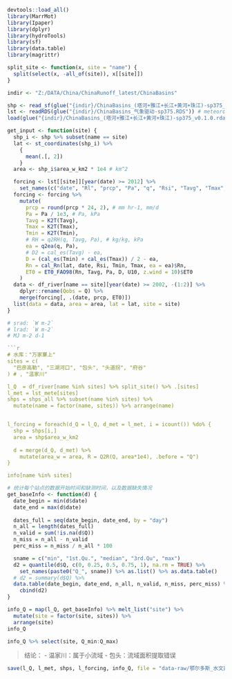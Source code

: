 ```r
devtools::load_all()
library(MarrMot)
library(Ipaper)
library(dplyr)
library(hydroTools)
library(sf)
library(data.table)
library(magrittr)

split_site <- function(x, site = "name") {
  split(select(x, -all_of(site)), x[[site]])
}
```

```r
indir <- "Z:/DATA/China/ChinaRunoff_latest/ChinaBasins"

shp <- read_sf(glue("{indir}/ChinaBasins_(塔河+雅江+长江+黄河+珠江)-sp375_v0.1.0.shp"))
lst <- readRDS(glue("{indir}/ChinaBasins_气象驱动-sp375.RDS")) # meteorological forcing
load(glue("{indir}/ChinaBasins_(塔河+雅江+长江+黄河+珠江)-sp375_v0.1.0.rda")) # runoff data

get_input <- function(site) {
  shp_i <- shp %>% subset(name == site)
  lat <- st_coordinates(shp_i) %>%
    {
      mean(.[, 2])
    }
  area <- shp_i$area_w_km2 * 1e4 # km^2

  forcing <- lst[[site]][year(date) >= 2012] %>%
    set_names(c("date", "Rl", "prcp", "Pa", "q", "Rsi", "Tavg", "Tmax", "Tmin", "U10"))
  forcing <- forcing %>%
    mutate(
      prcp = round(prcp * 24, 2), # mm hr-1, mm/d
      Pa = Pa / 1e3, # Pa, kPa
      Tavg = K2T(Tavg),
      Tmax = K2T(Tmax),
      Tmin = K2T(Tmin),
      # RH = q2RH(q, Tavg, Pa), # kg/kg, kPa
      ea = q2ea(q, Pa),
      # D2 = cal_es(Tavg) - ea,
      D = (cal_es(Tmin) + cal_es(Tmax)) / 2 - ea,
      Rn = cal_Rn(lat, date, Rsi, Tmin, Tmax, ea = ea)$Rn,
      ET0 = ET0_FAO98(Rn, Tavg, Pa, D, U10, z.wind = 10)$ET0
    )
  data <- df_river[name == site][year(date) >= 2002, -(1:2)] %>%
    dplyr::rename(Qobs = Q) %>%
    merge(forcing[, .(date, prcp, ET0)])
  list(data = data, area = area, lat = lat, site = site)
}

# srad: `W m-2`
# lrad: `W m-2`
# MJ m-2 d-1
```

```r
```r
# 水库："万家寨上"
sites = c(
  "巴彦高勒", "三湖河口", "包头", "头道拐", "府谷"
) # , "温家川"

l_Q  = df_river[name %in% sites] %>% split_site() %>% .[sites]
l_met = lst_mete[sites]
shps = shps_all %>% subset(name %in% sites) %>% 
  mutate(name = factor(name, sites)) %>% arrange(name)


l_forcing = foreach(d_Q = l_Q, d_met = l_met, i = icount()) %do% {
  shp = shps[i,]
  area = shp$area_w_km2
  
  d = merge(d_Q, d_met) %>% 
    mutate(area_w = area, R = Q2R(Q, area*1e4), .before = "Q")
}

info[name %in% sites]
```

```r

# 统计每个站点的数据开始时间和缺测时间，以及数据缺失情况
get_baseInfo <- function(d) {
  date_begin = min(d$date)
  date_end = max(d$date)
  
  dates_full = seq(date_begin, date_end, by = "day")
  n_all = length(dates_full)
  n_valid = sum(!is.na(d$Q))
  n_miss = n_all - n_valid
  perc_miss = n_miss / n_all * 100

  sname = c("min", "1st.Qu.", "median", "3rd.Qu", "max")
  d2 = quantile(d$Q, c(0, 0.25, 0.5, 0.75, 1), na.rm = TRUE) %>% 
    set_names(paste0("Q_", sname)) %>% as.list() %>% as.data.table()
  # d2 = summary(d$Q) %>% 
  data.table(date_begin, date_end, n_all, n_valid, n_miss, perc_miss) %>% 
    cbind(d2)
}

info_Q = map(l_Q, get_baseInfo) %>% melt_list("site") %>% 
  mutate(site = factor(site, sites)) %>% 
  arrange(site)
info_Q 
```

```r
info_Q %>% select(site, Q_min:Q_max)
```

> 结论：
- 温家川：属于小流域
- 包头：流域面积提取错误

```r
save(l_Q, l_met, shps, l_forcing, info_Q, file = "data-raw/鄂尔多斯_水文数据.rda")
```
